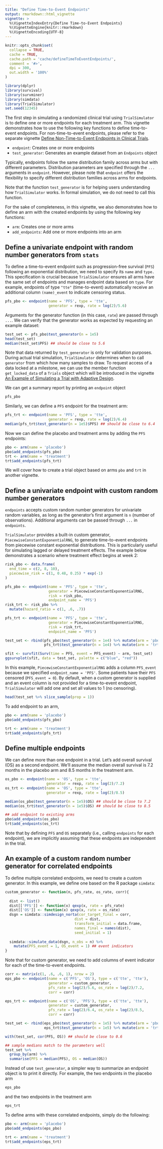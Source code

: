 ```yaml
---
title: "Define Time-to-Event Endpoints"
output: rmarkdown::html_vignette
vignette: >
  %\VignetteIndexEntry{Define Time-to-Event Endpoints}
  %\VignetteEngine{knitr::rmarkdown}
  %\VignetteEncoding{UTF-8}
---
```


```r
knitr::opts_chunk$set(
  collapse = TRUE,
  cache = TRUE,
  cache.path = 'cache/defineTimeToEventEndpoints/',
  comment = '#>',
  dpi = 300,
  out.width = '100%'
)
```

```r
library(dplyr)
library(survival)
library(survminer)
library(simdata)
library(TrialSimulator)
set.seed(12345)
```

The first step in simulating a randomized clinical trial using `TrialSimulator` is to define one or more endpoints for each treatment arm. This vignette demonstrates how to use the following key functions to define time-to-event endpoints. For non-time-to-event endpoints, please refer to the separate vignette [Define Non-Time-to-Event Endpoints in Clinical Trials](defineNonTimeToEventEndpoints.html).

- `endpoint`: Creates one or more endpoints
- `test_generator`: Generates an example dataset from an `Endpoints` object

Typically, endpoints follow the same distribution family across arms but with different parameters. Distribution parameters are specified through the `...` arguments in `endpoint`. However, please note that `endpoint` offers the flexibility to specify different distribution families across arms for endpoints. 

Note that the function `test_generator` is for helping users understanding how `TrialSimulator` works. In formal simulation, we do not need to call this function. 

For the sake of completeness, in this vignette, we also demonstrates how to define an arm with the created endpoints by using the following key functions: 

- `arm`: Creates one or more arms
- `add_endpoints`: Add one or more endpoints into an arm

## Define a univariate endpoint with random number generators from `stats`

To define a time-to-event endpoint such as progression-free survival (`PFS`) following an exponential distribution, we need to specify its `name` and `type.` This specification is crucial because `TrialSimulator` ensures all arms have the same set of endpoints and manages endpoint data based on `type`. For example, endpoints of type `"tte"` (time-to-event) automatically receive an additional column `(name)_event` to indicate censoring status.

```r
pfs_pbo <- endpoint(name = 'PFS', type = 'tte', 
                    generator = rexp, rate = log(2)/5.6)
```

Arguments for the generator function (in this case, `rate`) are passed through `...`. We can verify that the generator works as expected by requesting an example dataset:

```r
test_set <- pfs_pbo$test_generator(n = 1e5)
head(test_set)
median(test_set$PFS) ## should be close to 5.6
```

Note that data returned by `test_generator` is only for validation purposes. During actual trial simulation, `TrialSimulator` determines when to call `generator` from which how many samples to draw. To request access of a data locked at a milestone, we can use the member function `get_locked_data` of a `Trials` object which will be introduced in the vignette [An Example of Simulating a Trial with Adaptive Design](adaptiveDesign.html). 

We can get a summary report by printing an `endpoint` object
```r
pfs_pbo
```

Similarly, we can define a `PFS` endpoint for the treatment arm:

```r
pfs_trt <- endpoint(name = 'PFS', type = 'tte', 
                    generator = rexp, rate = log(2)/6.4)
median(pfs_trt$test_generator(n = 1e5)$PFS) ## should be close to 6.4
```

Now we can define the placebo and treatment arms by adding the `PFS` endpoints: 

```r
pbo <- arm(name = 'placebo')
pbo$add_endpoints(pfs_pbo)
trt <- arm(name = 'treatment')
trt$add_endpoints(pfs_trt)
```

We will cover how to create a trial object based on arms `pbo` and `trt` in 
another vignette. 

## Define a univariate endpoint with custom random number generators

`endpoints` accepts custom random number generators for univariate random variables, as long as the generator's first argument is `n` (number of observations). Additional arguments can be passed through `...` in `endpoints`.

`TrialSimulator` provides a built-in custom generator, `PiecewiseConstantExponentialRNG`, to generate time-to-event endpoints from piecewise constant exponential distributions. This is particularly useful for simulating lagged or delayed treatment effects. The example below demonstrates a scenario where treatment effect begins at week 2:

```r
risk_pbo <- data.frame(
  end_time = c(2, 8, 10), 
  piecewise_risk = c(1, 0.48, 0.25) * exp(-1)
)

pfs_pbo <- endpoint(name = 'PFS', type = 'tte', 
                    generator = PiecewiseConstantExponentialRNG, 
                    risk = risk_pbo, 
                    endpoint_name = 'PFS')
risk_trt <- risk_pbo %>% 
  mutate(hazard_ratio = c(1, .6, .7))

pfs_trt <- endpoint(name = 'PFS', type = 'tte', 
                    generator = PiecewiseConstantExponentialRNG, 
                    risk = risk_trt, 
                    endpoint_name = 'PFS')

test_set <- rbind(pfs_pbo$test_generator(n = 1e4) %>% mutate(arm = 'pbo'), 
                  pfs_trt$test_generator(n = 1e4) %>% mutate(arm = 'trt'))

sfit <- survfit(Surv(time = PFS, event = PFS_event) ~ arm, test_set)
ggsurvplot(sfit, data = test_set, palette = c("blue", "red"))
```

In this example, `PiecewiseConstantExponentialRNG` adds a column `PFS_event` because we specified `endpoint_name = 'PFS'`. Some patients have their `PFS` censored (`PFS_event = 0`). By default, when a custom generator is supplied and an event column is not provided for a time-to-event endpoint, `TrialSimulator` will add one and set all values to 1 (no censoring).

```r
head(test_set %>% slice_sample(prop = 1))
```

To add endpoint to an arm, 
```r
pbo <- arm(name = 'placebo')
pbo$add_endpoints(pfs_pbo)

trt <- arm(name = 'treatment')
trt$add_endpoints(pfs_trt)
```

## Define multiple endpoints

We can define more than one endpoint in a trial. Let's add overall survival (OS) as a second endpoint. We'll assume the median overall survival is 7.2 months in the placebo arm and 8.5 months in the treatment arm. 

```r
os_pbo <- endpoint(name = 'OS', type = 'tte', 
                   generator = rexp, rate = log(2)/7.2)
os_trt <- endpoint(name = 'OS', type = 'tte', 
                   generator = rexp, rate = log(2)/8.5)

median(os_pbo$test_generator(n = 1e5)$OS) ## should be close to 7.2
median(os_trt$test_generator(n = 1e5)$OS) ## should be close to 8.5

## add endpoint to existing arms
pbo$add_endpoints(os_pbo)
trt$add_endpoints(os_trt)
```

Note that by defining `PFS` and `OS` separately (i.e., calling `endpoints` for each endpoint), we are implicitly assuming that these endpoints are independent in the trial.

## An example of a custom random number generator for correlated endpoints

To define multiple correlated endpoints, we need to create a custom generator. In this example, we define one based on the R package `simdata`:

```r
custom_generator <- function(n, pfs_rate, os_rate, corr){
  
  dist <- list()
  dist[['PFS']] <- function(x) qexp(x, rate = pfs_rate)
  dist[['OS']] <- function(x) qexp(x, rate = os_rate)
  dsgn = simdata::simdesign_norta(cor_target_final = corr, 
                                dist = dist, 
                                transform_initial = data.frame,
                                names_final = names(dist), 
                                seed_initial = 1)
  
  simdata::simulate_data(dsgn, n_obs = n) %>% 
    mutate(PFS_event = 1, OS_event = 1) ## event indicators
}
```

Note that for custom generator, we need to add columns of event indicator for each of the time-to-event endpoints. 

```r
corr <- matrix(c(1, .6, .6, 1), nrow = 2)
eps_pbo <- endpoint(name = c('PFS', 'OS'), type = c('tte', 'tte'), 
                    generator = custom_generator, 
                    pfs_rate = log(2)/5.6, os_rate = log(2)/7.2, 
                    corr = corr)

eps_trt <- endpoint(name = c('OS', 'PFS'), type = c('tte', 'tte'), 
                    generator = custom_generator, 
                    pfs_rate = log(2)/6.4, os_rate = log(2)/8.5, 
                    corr = corr)

test_set <- rbind(eps_pbo$test_generator(n = 1e5) %>% mutate(arm = 'pbo'), 
                  eps_trt$test_generator(n = 1e5) %>% mutate(arm = 'trt'))

with(test_set, cor(PFS, OS)) ## should be close to 0.6

## sample medians match to the parameters well
test_set %>% 
  group_by(arm) %>% 
  summarise(PFS = median(PFS), OS = median(OS))

```

Instead of use `test_generator`, a simpler way to summarize an endpoint object is to print it directly. For example, the two endpoints in the placebo arm

```r
eps_pbo
```

and the two endpoints in the treatment arm 

```r
eps_trt
```

To define arms with these correlated endpoints, simply do the following:

```r
pbo <- arm(name = 'placebo')
pbo$add_endpoints(eps_pbo)

trt <- arm(name = 'treatment')
trt$add_endpoints(eps_trt)
```


